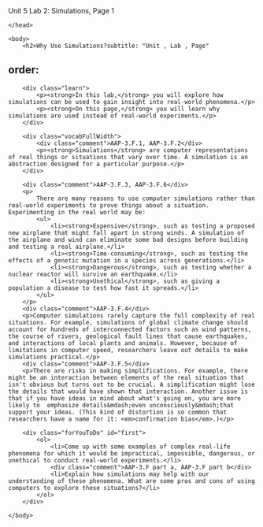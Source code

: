 Unit 5 Lab 2: Simulations, Page 1</title>
    </head>
    
    <body>
        <h2>Why Use Simulations?subtitle: "Unit , Lab , Page"
order:
---
        <div class="learn">
            <p><strong>In this lab,</strong> you will explore how simulations can be used to gain insight into real-world phenomena.</p>
            <p><strong>On this page,</strong> you will learn why simulations are used instead of real-world experiments.</p>
        </div>
        
        <div class="vocabFullWidth">
            <div class="comment">AAP-3.F.1, AAP-3.F.2</div>
            <p><strong>Simulations</strong> are computer representations of real things or situations that vary over time. A simulation is an abstraction designed for a particular purpose.</p>
        </div>
        
        <div class="comment">AAP-3.F.3, AAP-3.F.6</div>
        <p>
            There are many reasons to use computer simulations rather than real-world experiments to prove things about a situation. Experimenting in the real world may be:
            <ul>
                <li><strong>Expensive</strong>, such as testing a proposed new airplane that might fall apart in strong winds. A simulation of the airplane and wind can eliminate some bad designs before building and testing a real airplane.</li>
                <li><strong>Time-consuming</strong>, such as testing the effects of a genetic mutation in a species across generations.</li>
                <li><strong>Dangerous</strong>, such as testing whether a nuclear reactor will survive an earthquake.</li>
                <li><strong>Unethical</strong>, such as giving a population a disease to test how fast it spreads.</li>
        	</ul>
        </p>
        <div class="comment">AAP-3.F.4</div>
        <p>Computer simulations rarely capture the full complexity of real situations. For example, simulations of global climate change should account for hundreds of interconnected factors such as wind patterns, the course of rivers, geological fault lines that cause earthquakes, and interactions of local plants and animals. However, because of limitations in computer speed, researchers leave out details to make simulations practical.</p>
        <div class="comment">AAP-3.F.5</div>
        <p>There are risks in making simplifications. For example, there might be an interaction between elements of the real situation that isn't obvious but turns out to be crucial. A simplification might lose the details that would have shown that interaction. Another issue is that if you have ideas in mind about what's going on, you are more likely to  emphasize details&mdash;even unconsciously&mdash;that support your ideas. (This kind of distortion is so common that researchers have a name for it: <em>confirmation bias</em>.)</p>
        
        <div class="forYouToDo" id="first">
            <ol>
                <li>Come up with some examples of complex real-life phenomena for which it would be impractical, impossible, dangerous, or unethical to conduct real-world experiments.</li>
                <div class="comment">AAP-3.F part a, AAP-3.F part b</div>
                <li>Explain how simulations may help with our understanding of these phenomena. What are some pros and cons of using computers to explore these situations?</li>
        	</ol>
        </div>
    
    </body>
</html>
